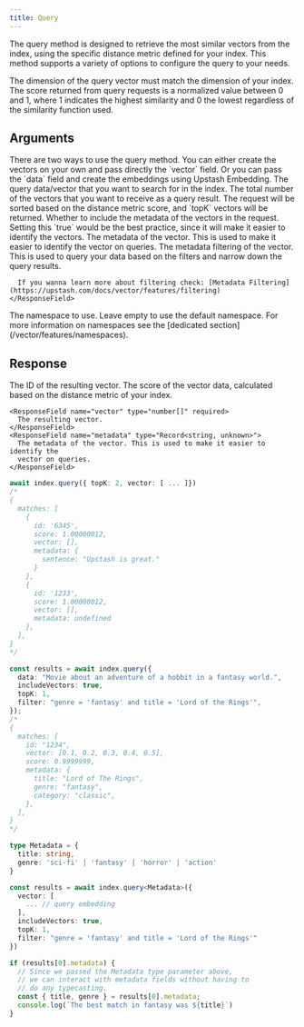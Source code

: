 ```yaml
---
title: Query
---
```


The query method is designed to retrieve the most similar vectors from the index, using the specific distance metric defined for your index. This method supports a variety of options to configure the query to your needs.

<Note>
  The dimension of the query vector must match the dimension of your index.
</Note>

<Note>
  The score returned from query requests is a normalized value between 0 and 1,
  where 1 indicates the highest similarity and 0 the lowest regardless of the
  similarity function used.
</Note>

## Arguments

<ResponseField name="Payload" type="QueryOptions" required>
  <Expandable defaultOpen="true">
    <ResponseField name="vector | data" type="number[] | string" required>
      <Note>
        There are two ways to use the query method. You can either create the vectors on your own and pass directly the `vector` field. Or you can pass the `data` field and create the embeddings using Upstash Embedding. 
      </Note>
      The query data/vector that you want to search for in the index.
    </ResponseField>
    <ResponseField name="topK" type="number" required>
      The total number of the vectors that you want to receive as a query
      result. The request will be sorted based on the distance metric score,
      and `topK` vectors will be returned.
    </ResponseField>
    <ResponseField name="includeMetadata" type="boolean">
      Whether to include the metadata of the vectors in the request. Setting
      this `true` would be the best practice, since it will make it easier to
      identify the vectors.
    </ResponseField>
    <ResponseField name="includeVectors" type="boolean">
      The metadata of the vector. This is used to make it easier to identify the
      vector on queries.
    </ResponseField>
    <ResponseField name="filter" type="string" >
      The metadata filtering of the vector. This is used to query your data based on the filters and narrow down the query results.

      If you wanna learn more about filtering check: [Metadata Filtering](https://upstash.com/docs/vector/features/filtering)
    </ResponseField>

  </Expandable>
</ResponseField>

<ResponseField name="options" type="Object">
  <Expandable>
    <ResponseField name="namespace" type="string">
      The namespace to use. Leave empty to use the default namespace. For more
      information on namespaces see the [dedicated
      section](/vector/features/namespaces).
    </ResponseField>
  </Expandable>
</ResponseField>

## Response

<ResponseField name="QueryResponse" type="Vector[]" required>
  <Expandable defaultOpen="true">
    <ResponseField name="id" type="string | number" required>
      The ID of the resulting vector.
    </ResponseField>
	<ResponseField name="score" type="number" required>
      The score of the vector data, calculated based on the distance metric of your index.
    </ResponseField>

    <ResponseField name="vector" type="number[]" required>
      The resulting vector.
    </ResponseField>
    <ResponseField name="metadata" type="Record<string, unknown>">
      The metadata of the vector. This is used to make it easier to identify the
      vector on queries.
    </ResponseField>

  </Expandable>
</ResponseField>

<RequestExample>

```typescript Using Vector
await index.query({ topK: 2, vector: [ ... ]})
/*
{
  matches: [
    {
      id: '6345',
      score: 1.00000012,
      vector: [],
      metadata: {
		sentence: "Upstash is great."
	  }
    },
    {
      id: '1233',
      score: 1.00000012,
      vector: [],
      metadata: undefined
    },
  ],
}
*/
```

```typescript Using Data
const results = await index.query({
  data: "Movie about an adventure of a hobbit in a fantasy world.",
  includeVectors: true,
  topK: 1,
  filter: "genre = 'fantasy' and title = 'Lord of the Rings'",
});
/*
{
  matches: [
    id: "1234",
    vector: [0.1, 0.2, 0.3, 0.4, 0.5],
    score: 0.9999999,
    metadata: {
      title: "Lord of The Rings",
      genre: "fantasy",
      category: "classic",
    },
  ],
}
*/
```

```typescript Improved Typechecking
type Metadata = {
  title: string,
  genre: 'sci-fi' | 'fantasy' | 'horror' | 'action'
}

const results = await index.query<Metadata>({
  vector: [
    ... // query embedding
  ],
  includeVectors: true,
  topK: 1,
  filter: "genre = 'fantasy' and title = 'Lord of the Rings'"
})

if (results[0].metadata) {
  // Since we passed the Metadata type parameter above,
  // we can interact with metadata fields without having to
  // do any typecasting.
  const { title, genre } = results[0].metadata;
  console.log(`The best match in fantasy was ${title}`)
}
```

</RequestExample>
